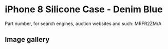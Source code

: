 
# iPhone 8 Silicone Case - Denim Blue

Part number, for search engines, auction websites and such: MRFR2ZM/A

## Image gallery

<div style={{ width: '100%', maxWidth: '768px' }}>
<GalleryComponent
    images={[
      {
        original: "/everysource/MRFR2.webp",
        thumbnail: "/everypreview/MRFR2.webp",
      },
      {
        original: "/everysource/MRFR2_AV1_GOLD.webp",
        thumbnail: "/everypreview/MRFR2_AV1_GOLD.webp",
      },
      {
        original: "/everysource/MRFR2_AV1_SILVER.webp",
        thumbnail: "/everypreview/MRFR2_AV1_SILVER.webp",
      },
      {
        original: "/everysource/MRFR2_AV1_SPACE_GRAY.webp",
        thumbnail: "/everypreview/MRFR2_AV1_SPACE_GRAY.webp",
      },
      {
        original: "/everysource/MRFR2_AV2.webp",
        thumbnail: "/everypreview/MRFR2_AV2.webp",
      }
    ]}
  />
</div>
